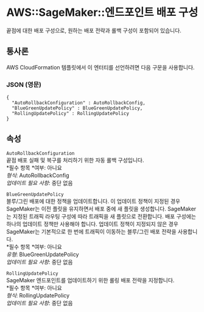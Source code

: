 # AWS::SageMaker::엔드포인트 배포 구성

끝점에 대한 배포 구성으로, 원하는 배포 전략과 롤백 구성이 포함되어 있습니다.

## 통사론

AWS CloudFormation 템플릿에서 이 엔터티를 선언하려면 다음 구문을 사용합니다.

### JSON (영문)

```
{
  "AutoRollbackConfiguration" : AutoRollbackConfig,
  "BlueGreenUpdatePolicy" : BlueGreenUpdatePolicy,
  "RollingUpdatePolicy" : RollingUpdatePolicy
}
```

## 속성

`AutoRollbackConfiguration`  
끝점 배포 실패 및 복구를 처리하기 위한 자동 롤백 구성입니다.  
*필수 항목 *여부: 아니요  
_형식_: AutoRollbackConfig  
_업데이트 필요 사항_: 중단 없음

`BlueGreenUpdatePolicy`  
블루/그린 배포에 대한 정책을 업데이트합니다. 이 업데이트 정책이 지정된 경우 SageMaker는 이전 플릿을 유지하면서 배포 중에 새 플릿을 생성합니다. SageMaker는 지정된 트래픽 라우팅 구성에 따라 트래픽을 새 플릿으로 전환합니다. 배포 구성에는 하나의 업데이트 정책만 사용해야 합니다. 업데이트 정책이 지정되지 않은 경우 SageMaker는 기본적으로 한 번에 트래픽이 이동하는 블루/그린 배포 전략을 사용합니다.  
*필수 항목 *여부: 아니요  
_유형_: BlueGreenUpdatePolicy  
_업데이트 필요 사항_: 중단 없음

`RollingUpdatePolicy`  
SageMaker 엔드포인트를 업데이트하기 위한 롤링 배포 전략을 지정합니다.  
*필수 항목 *여부: 아니요  
_형식_: RollingUpdatePolicy  
_업데이트 필요 사항_: 중단 없음
